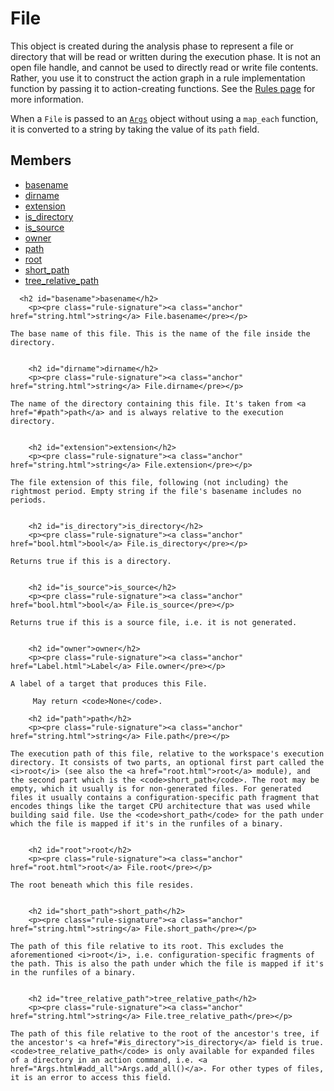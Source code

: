 <html devsite>
<head>
  <meta name="project_path" value="/_project.yaml">
  <meta name="book_path" value="/versions/6.3.0/_book.yaml">
</head>
<body>

<h1 class="page-title" id="modules.File">File</h1>

<!-- {% raw %} -->

This object is created during the analysis phase to represent a file or directory that will be read or written during the execution phase. It is not an open file handle, and cannot be used to directly read or write file contents. Rather, you use it to construct the action graph in a rule implementation function by passing it to action-creating functions. See the <a href='https://bazel.build/versions/6.3.0/rules/rules#files'>Rules page</a> for more information.<p>When a <code>File</code> is passed to an <a href='Args.html'><code>Args</code></a> object without using a <code>map_each</code> function, it is converted to a string by taking the value of its <code>path</code> field.

<h2>Members</h2>
<ul>
    <li>
    <a href="#basename">basename</a>
  </li>
      <li>
    <a href="#dirname">dirname</a>
  </li>
      <li>
    <a href="#extension">extension</a>
  </li>
      <li>
    <a href="#is_directory">is_directory</a>
  </li>
      <li>
    <a href="#is_source">is_source</a>
  </li>
      <li>
    <a href="#owner">owner</a>
  </li>
      <li>
    <a href="#path">path</a>
  </li>
      <li>
    <a href="#root">root</a>
  </li>
      <li>
    <a href="#short_path">short_path</a>
  </li>
      <li>
    <a href="#tree_relative_path">tree_relative_path</a>
  </li>
  </ul>

      <h2 id="basename">basename</h2>
        <p><pre class="rule-signature"><a class="anchor" href="string.html">string</a> File.basename</pre></p>

    The base name of this file. This is the name of the file inside the directory.


        <h2 id="dirname">dirname</h2>
        <p><pre class="rule-signature"><a class="anchor" href="string.html">string</a> File.dirname</pre></p>

    The name of the directory containing this file. It's taken from <a href="#path">path</a> and is always relative to the execution directory.


        <h2 id="extension">extension</h2>
        <p><pre class="rule-signature"><a class="anchor" href="string.html">string</a> File.extension</pre></p>

    The file extension of this file, following (not including) the rightmost period. Empty string if the file's basename includes no periods.


        <h2 id="is_directory">is_directory</h2>
        <p><pre class="rule-signature"><a class="anchor" href="bool.html">bool</a> File.is_directory</pre></p>

    Returns true if this is a directory.


        <h2 id="is_source">is_source</h2>
        <p><pre class="rule-signature"><a class="anchor" href="bool.html">bool</a> File.is_source</pre></p>

    Returns true if this is a source file, i.e. it is not generated.


        <h2 id="owner">owner</h2>
        <p><pre class="rule-signature"><a class="anchor" href="Label.html">Label</a> File.owner</pre></p>

    A label of a target that produces this File.

         May return <code>None</code>.

        <h2 id="path">path</h2>
        <p><pre class="rule-signature"><a class="anchor" href="string.html">string</a> File.path</pre></p>

    The execution path of this file, relative to the workspace's execution directory. It consists of two parts, an optional first part called the <i>root</i> (see also the <a href="root.html">root</a> module), and the second part which is the <code>short_path</code>. The root may be empty, which it usually is for non-generated files. For generated files it usually contains a configuration-specific path fragment that encodes things like the target CPU architecture that was used while building said file. Use the <code>short_path</code> for the path under which the file is mapped if it's in the runfiles of a binary.


        <h2 id="root">root</h2>
        <p><pre class="rule-signature"><a class="anchor" href="root.html">root</a> File.root</pre></p>

    The root beneath which this file resides.


        <h2 id="short_path">short_path</h2>
        <p><pre class="rule-signature"><a class="anchor" href="string.html">string</a> File.short_path</pre></p>

    The path of this file relative to its root. This excludes the aforementioned <i>root</i>, i.e. configuration-specific fragments of the path. This is also the path under which the file is mapped if it's in the runfiles of a binary.


        <h2 id="tree_relative_path">tree_relative_path</h2>
        <p><pre class="rule-signature"><a class="anchor" href="string.html">string</a> File.tree_relative_path</pre></p>

    The path of this file relative to the root of the ancestor's tree, if the ancestor's <a href="#is_directory">is_directory</a> field is true. <code>tree_relative_path</code> is only available for expanded files of a directory in an action command, i.e. <a href="Args.html#add_all">Args.add_all()</a>. For other types of files, it is an error to access this field.



</body>
</html>

<!-- {% endraw %} -->
